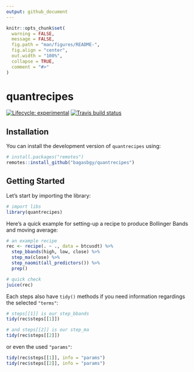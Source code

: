 ```yaml
---
output: github_document
---
```


```r
knitr::opts_chunk$set(
  warning = FALSE,
  message = FALSE,
  fig.path = "man/figures/README-",
  fig.align = "center",
  out.width = "100%",
  collapse = TRUE,
  comment = "#>"
)
```

# quantrecipes

<!-- badges: start -->
[![Lifecycle: experimental](https://img.shields.io/badge/lifecycle-experimental-orange.svg)](https://www.tidyverse.org/lifecycle/#experimental)
[![Travis build status](https://travis-ci.org/bagasbgy/quantrecipes.svg?branch=master)](https://travis-ci.org/bagasbgy/quantrecipes)
<!-- badges: end -->

## Installation

You can install the development version of `quantrecipes` using:

```r
# install.packages("remotes")
remotes::install_github("bagasbgy/quantrecipes")
```

## Getting Started

Let's start by importing the library:

```r
# import libs
library(quantrecipes)
```

Here's a quick example for setting-up a recipe to produce Bollinger Bands and moving average:

```r
# an example recipe
rec <- recipe(. ~ ., data = btcusdt) %>% 
  step_bbands(high, low, close) %>% 
  step_ma(close) %>% 
  step_naomit(all_predictors()) %>% 
  prep()

# quick check
juice(rec)
```

Each steps also have `tidy()` methods if you need information regardings the selected `"terms"`:

```r
# steps[[1]] is our step_bbands
tidy(rec$steps[[1]])

# and steps[[2]] is our step_ma
tidy(rec$steps[[2]])
```

or even the used `"params"`:

```r
tidy(rec$steps[[1]], info = "params")
tidy(rec$steps[[2]], info = "params")
```
